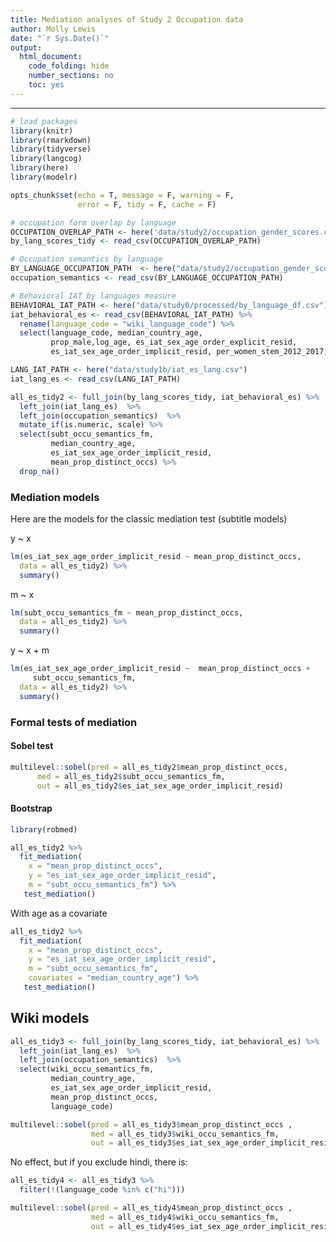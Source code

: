 ```yaml
---
title: Mediation analyses of Study 2 Occupation data
author: Molly Lewis 
date: "`r Sys.Date()`"
output: 
  html_document:
    code_folding: hide
    number_sections: no
    toc: yes
---
```

  
******

```r
# load packages
library(knitr)
library(rmarkdown)
library(tidyverse)
library(langcog)
library(here)
library(modelr)

opts_chunk$set(echo = T, message = F, warning = F, 
               error = F, tidy = F, cache = F)
```



```r
# occupation form overlap by language
OCCUPATION_OVERLAP_PATH <- here('data/study2/occupation_gender_scores.csv')
by_lang_scores_tidy <- read_csv(OCCUPATION_OVERLAP_PATH)

# Occupation semantics by language
BY_LANGUAGE_OCCUPATION_PATH  <- here("data/study2/occupation_gender_score_by_language.csv")
occupation_semantics <- read_csv(BY_LANGUAGE_OCCUPATION_PATH) 

# Behavioral IAT by languages measure
BEHAVIORAL_IAT_PATH <- here("data/study0/processed/by_language_df.csv")
iat_behavioral_es <- read_csv(BEHAVIORAL_IAT_PATH) %>%
  rename(language_code = "wiki_language_code") %>%
  select(language_code, median_country_age, 
         prop_male,log_age, es_iat_sex_age_order_explicit_resid,
         es_iat_sex_age_order_implicit_resid, per_women_stem_2012_2017, n_participants)

LANG_IAT_PATH <- here("data/study1b/iat_es_lang.csv")
iat_lang_es <- read_csv(LANG_IAT_PATH)

all_es_tidy2 <- full_join(by_lang_scores_tidy, iat_behavioral_es) %>%
  left_join(iat_lang_es)  %>%
  left_join(occupation_semantics)  %>%
  mutate_if(is.numeric, scale) %>%
  select(subt_occu_semantics_fm, 
         median_country_age, 
         es_iat_sex_age_order_implicit_resid, 
         mean_prop_distinct_occs) %>%
  drop_na()
```


### Mediation models
Here are the models for the classic mediation test (subtitle models)

y ~ x
```r
lm(es_iat_sex_age_order_implicit_resid ~ mean_prop_distinct_occs, 
  data = all_es_tidy2) %>%
  summary()
```

 m ~ x
```r
lm(subt_occu_semantics_fm ~ mean_prop_distinct_occs, 
  data = all_es_tidy2) %>%
  summary()
```

y ~ x + m
```r
lm(es_iat_sex_age_order_implicit_resid ~  mean_prop_distinct_occs +
     subt_occu_semantics_fm, 
  data = all_es_tidy2) %>%
  summary()
``` 

### Formal tests of mediation

#### Sobel test
```r
multilevel::sobel(pred = all_es_tidy2$mean_prop_distinct_occs, 
      med = all_es_tidy2$subt_occu_semantics_fm,
      out = all_es_tidy2$es_iat_sex_age_order_implicit_resid)
```


#### Bootstrap 
```r
library(robmed)

all_es_tidy2 %>%
  fit_mediation(
    x = "mean_prop_distinct_occs",
    y = "es_iat_sex_age_order_implicit_resid",
    m = "subt_occu_semantics_fm") %>%
   test_mediation() 
```

With age as a covariate
```r
all_es_tidy2 %>%
  fit_mediation(
    x = "mean_prop_distinct_occs",
    y = "es_iat_sex_age_order_implicit_resid",
    m = "subt_occu_semantics_fm",
    covariates = "median_country_age") %>%
   test_mediation()
```


## Wiki models
```r
all_es_tidy3 <- full_join(by_lang_scores_tidy, iat_behavioral_es) %>%
  left_join(iat_lang_es)  %>%
  left_join(occupation_semantics)  %>%
  select(wiki_occu_semantics_fm,
         median_country_age, 
         es_iat_sex_age_order_implicit_resid, 
         mean_prop_distinct_occs,
         language_code) 

multilevel::sobel(pred = all_es_tidy3$mean_prop_distinct_occs , 
                  med = all_es_tidy3$wiki_occu_semantics_fm,
                  out = all_es_tidy3$es_iat_sex_age_order_implicit_resid)
```

No effect, but if you exclude hindi, there is:
```r


all_es_tidy4 <- all_es_tidy3 %>%
  filter(!(language_code %in% c("hi")))

multilevel::sobel(pred = all_es_tidy4$mean_prop_distinct_occs , 
                  med = all_es_tidy4$wiki_occu_semantics_fm,
                  out = all_es_tidy4$es_iat_sex_age_order_implicit_resid)
```
